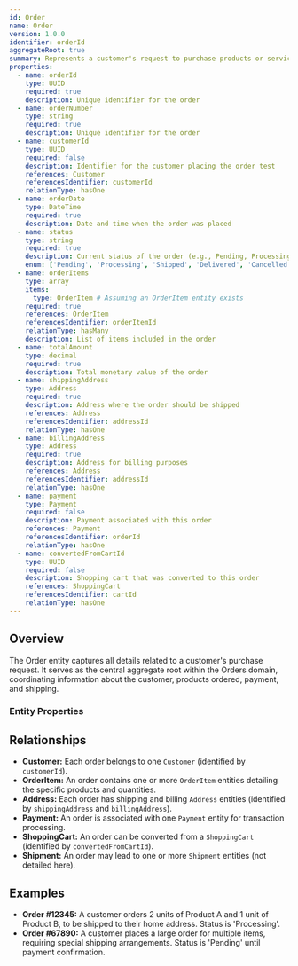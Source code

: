 ```yaml
---
id: Order
name: Order
version: 1.0.0
identifier: orderId
aggregateRoot: true
summary: Represents a customer's request to purchase products or services.
properties:
  - name: orderId
    type: UUID
    required: true
    description: Unique identifier for the order
  - name: orderNumber
    type: string
    required: true
    description: Unique identifier for the order
  - name: customerId
    type: UUID
    required: false
    description: Identifier for the customer placing the order test
    references: Customer
    referencesIdentifier: customerId
    relationType: hasOne
  - name: orderDate
    type: DateTime
    required: true
    description: Date and time when the order was placed
  - name: status
    type: string
    required: true
    description: Current status of the order (e.g., Pending, Processing, Shipped, Delivered, Cancelled)
    enum: ['Pending', 'Processing', 'Shipped', 'Delivered', 'Cancelled']
  - name: orderItems
    type: array
    items:
      type: OrderItem # Assuming an OrderItem entity exists
    required: true
    references: OrderItem
    referencesIdentifier: orderItemId
    relationType: hasMany
    description: List of items included in the order
  - name: totalAmount
    type: decimal
    required: true
    description: Total monetary value of the order
  - name: shippingAddress
    type: Address
    required: true
    description: Address where the order should be shipped
    references: Address
    referencesIdentifier: addressId
    relationType: hasOne
  - name: billingAddress
    type: Address
    required: true
    description: Address for billing purposes
    references: Address
    referencesIdentifier: addressId
    relationType: hasOne
  - name: payment
    type: Payment
    required: false
    description: Payment associated with this order
    references: Payment
    referencesIdentifier: orderId
    relationType: hasOne
  - name: convertedFromCartId
    type: UUID
    required: false
    description: Shopping cart that was converted to this order
    references: ShoppingCart
    referencesIdentifier: cartId
    relationType: hasOne
---
```


## Overview

The Order entity captures all details related to a customer's purchase request. It serves as the central aggregate root within the Orders domain, coordinating information about the customer, products ordered, payment, and shipping.

### Entity Properties
<EntityPropertiesTable />

## Relationships

*   **Customer:** Each order belongs to one `Customer` (identified by `customerId`).
*   **OrderItem:** An order contains one or more `OrderItem` entities detailing the specific products and quantities.
*   **Address:** Each order has shipping and billing `Address` entities (identified by `shippingAddress` and `billingAddress`).
*   **Payment:** An order is associated with one `Payment` entity for transaction processing.
*   **ShoppingCart:** An order can be converted from a `ShoppingCart` (identified by `convertedFromCartId`).
*   **Shipment:** An order may lead to one or more `Shipment` entities (not detailed here).

## Examples

*   **Order #12345:** A customer orders 2 units of Product A and 1 unit of Product B, to be shipped to their home address. Status is 'Processing'.
*   **Order #67890:** A customer places a large order for multiple items, requiring special shipping arrangements. Status is 'Pending' until payment confirmation.

